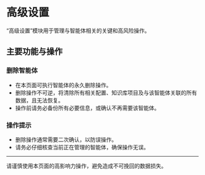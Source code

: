 # 高级设置

“高级设置”模块用于管理与智能体相关的关键和高风险操作。

## 主要功能与操作

### 删除智能体

- 在本页面可执行智能体的永久删除操作。
- 删除操作不可逆，将清除所有相关配置、知识库项目及与该智能体关联的所有数据，且无法恢复。
- 操作前请务必备份所有必要信息，或确认不再需要该智能体。

### 操作提示

- 删除操作通常需要二次确认，以防误操作。
- 请务必仔细核查当前正在管理的智能体，确保操作无误。

---

请谨慎使用本页面的高影响力操作，避免造成不可挽回的数据损失。
